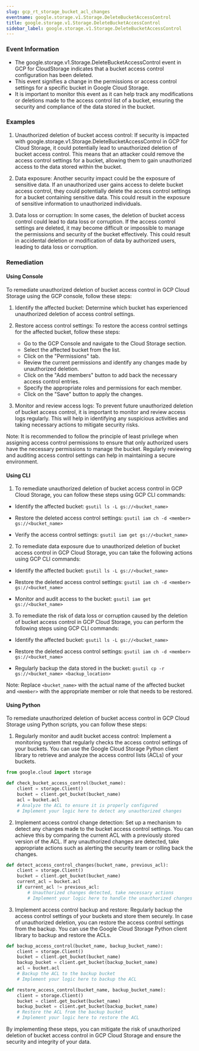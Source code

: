```yaml
--- 
slug: gcp_rt_storage_bucket_acl_changes
eventname: google.storage.v1.Storage.DeleteBucketAccessControl
title: google.storage.v1.Storage.DeleteBucketAccessControl
sidebar_label: google.storage.v1.Storage.DeleteBucketAccessControl
---
```

                       
### Event Information

- The google.storage.v1.Storage.DeleteBucketAccessControl event in GCP for CloudStorage indicates that a bucket access control configuration has been deleted.
- This event signifies a change in the permissions or access control settings for a specific bucket in Google Cloud Storage.
- It is important to monitor this event as it can help track any modifications or deletions made to the access control list of a bucket, ensuring the security and compliance of the data stored in the bucket.


### Examples

1. Unauthorized deletion of bucket access control: If security is impacted with google.storage.v1.Storage.DeleteBucketAccessControl in GCP for Cloud Storage, it could potentially lead to unauthorized deletion of bucket access control. This means that an attacker could remove the access control settings for a bucket, allowing them to gain unauthorized access to the data stored within the bucket.

2. Data exposure: Another security impact could be the exposure of sensitive data. If an unauthorized user gains access to delete bucket access control, they could potentially delete the access control settings for a bucket containing sensitive data. This could result in the exposure of sensitive information to unauthorized individuals.

3. Data loss or corruption: In some cases, the deletion of bucket access control could lead to data loss or corruption. If the access control settings are deleted, it may become difficult or impossible to manage the permissions and security of the bucket effectively. This could result in accidental deletion or modification of data by authorized users, leading to data loss or corruption.

### Remediation

#### Using Console

To remediate unauthorized deletion of bucket access control in GCP Cloud Storage using the GCP console, follow these steps:

1. Identify the affected bucket: Determine which bucket has experienced unauthorized deletion of access control settings.

2. Restore access control settings: To restore the access control settings for the affected bucket, follow these steps:
   - Go to the GCP Console and navigate to the Cloud Storage section.
   - Select the affected bucket from the list.
   - Click on the "Permissions" tab.
   - Review the current permissions and identify any changes made by unauthorized deletion.
   - Click on the "Add members" button to add back the necessary access control entries.
   - Specify the appropriate roles and permissions for each member.
   - Click on the "Save" button to apply the changes.

3. Monitor and review access logs: To prevent future unauthorized deletion of bucket access control, it is important to monitor and review access logs regularly. This will help in identifying any suspicious activities and taking necessary actions to mitigate security risks.

Note: It is recommended to follow the principle of least privilege when assigning access control permissions to ensure that only authorized users have the necessary permissions to manage the bucket. Regularly reviewing and auditing access control settings can help in maintaining a secure environment.

#### Using CLI

1. To remediate unauthorized deletion of bucket access control in GCP Cloud Storage, you can follow these steps using GCP CLI commands:

- Identify the affected bucket: `gsutil ls -L gs://<bucket_name>`

- Restore the deleted access control settings: `gsutil iam ch -d <member> gs://<bucket_name>`

- Verify the access control settings: `gsutil iam get gs://<bucket_name>`

2. To remediate data exposure due to unauthorized deletion of bucket access control in GCP Cloud Storage, you can take the following actions using GCP CLI commands:

- Identify the affected bucket: `gsutil ls -L gs://<bucket_name>`

- Restore the deleted access control settings: `gsutil iam ch -d <member> gs://<bucket_name>`

- Monitor and audit access to the bucket: `gsutil iam get gs://<bucket_name>`

3. To remediate the risk of data loss or corruption caused by the deletion of bucket access control in GCP Cloud Storage, you can perform the following steps using GCP CLI commands:

- Identify the affected bucket: `gsutil ls -L gs://<bucket_name>`

- Restore the deleted access control settings: `gsutil iam ch -d <member> gs://<bucket_name>`

- Regularly backup the data stored in the bucket: `gsutil cp -r gs://<bucket_name> <backup_location>`

Note: Replace `<bucket_name>` with the actual name of the affected bucket and `<member>` with the appropriate member or role that needs to be restored.

#### Using Python

To remediate unauthorized deletion of bucket access control in GCP Cloud Storage using Python scripts, you can follow these steps:

1. Regularly monitor and audit bucket access control: Implement a monitoring system that regularly checks the access control settings of your buckets. You can use the Google Cloud Storage Python client library to retrieve and analyze the access control lists (ACLs) of your buckets.

```python
from google.cloud import storage

def check_bucket_access_control(bucket_name):
    client = storage.Client()
    bucket = client.get_bucket(bucket_name)
    acl = bucket.acl
    # Analyze the ACL to ensure it is properly configured
    # Implement your logic here to detect any unauthorized changes
```

2. Implement access control change detection: Set up a mechanism to detect any changes made to the bucket access control settings. You can achieve this by comparing the current ACL with a previously stored version of the ACL. If any unauthorized changes are detected, take appropriate actions such as alerting the security team or rolling back the changes.

```python
def detect_access_control_changes(bucket_name, previous_acl):
    client = storage.Client()
    bucket = client.get_bucket(bucket_name)
    current_acl = bucket.acl
    if current_acl != previous_acl:
        # Unauthorized changes detected, take necessary actions
        # Implement your logic here to handle the unauthorized changes
```

3. Implement access control backup and restore: Regularly backup the access control settings of your buckets and store them securely. In case of unauthorized deletion, you can restore the access control settings from the backup. You can use the Google Cloud Storage Python client library to backup and restore the ACLs.

```python
def backup_access_control(bucket_name, backup_bucket_name):
    client = storage.Client()
    bucket = client.get_bucket(bucket_name)
    backup_bucket = client.get_bucket(backup_bucket_name)
    acl = bucket.acl
    # Backup the ACL to the backup bucket
    # Implement your logic here to backup the ACL

def restore_access_control(bucket_name, backup_bucket_name):
    client = storage.Client()
    bucket = client.get_bucket(bucket_name)
    backup_bucket = client.get_bucket(backup_bucket_name)
    # Restore the ACL from the backup bucket
    # Implement your logic here to restore the ACL
```

By implementing these steps, you can mitigate the risk of unauthorized deletion of bucket access control in GCP Cloud Storage and ensure the security and integrity of your data.


 